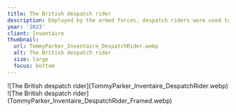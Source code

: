 ```yaml
---
title: The British despatch rider
description: Employed by the armed forces, despatch riders were used to deliver urgent orders and messages between headquarters and military units.
year: '2023'
client: Inventaire
thumbnail:
  url: TommyParker_Inventaire_DespatchRider.webp
  alt: The British despatch rider
  size: large
  focus: bottom
---
```


<div class="md-img">
  ![The British despatch rider](TommyParker_Inventaire_DespatchRider.webp)
</div>
<div class="md-img md:sticky-below-nav">
  ![The British despatch rider](TommyParker_Inventaire_DespatchRider_Framed.webp)
</div>